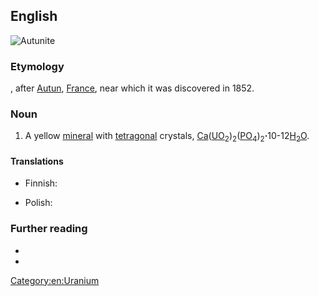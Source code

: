 ==English==
[[Image:Autunite carrière Les Oudots.jpg|thumb|Autunite]]
{{wikipedia}}

===Etymology===
{{suffix|en|Autun|ite}}, after [[w:Autun|Autun]], [[France]], near which it was discovered in 1852.

===Noun===
{{en-noun|~}}

# {{lb|en|mineral}} A yellow [[mineral]] with [[tetragonal]] crystals, [[calcium|Ca]]([[uranium|U]][[oxygen|O]]<sub>2</sub>)<sub>2</sub>([[phosphorus|P]]O<sub>4</sub>)<sub>2</sub>'''·'''10-12[[water|H<sub>2</sub>O]].

====Translations====
{{trans-top|mineral}}
* Finnish: {{t|fi|autuniitti}}
{{trans-mid}}
* Polish: {{t+|pl|autunit|m}}
{{trans-bottom}}

===Further reading===
* {{R:WebMineral}}
* {{R:mindat}}

[[Category:en:Uranium]]